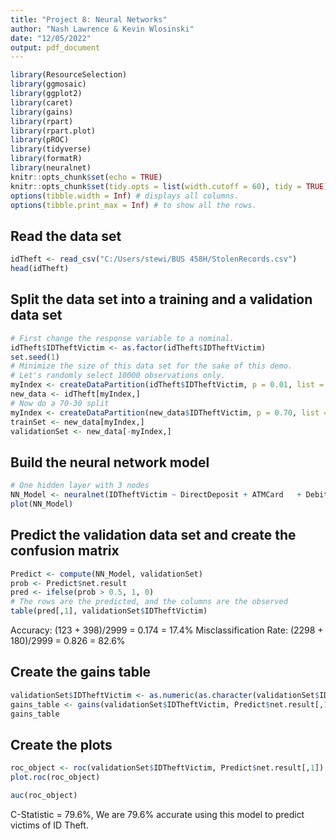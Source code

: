 ---
title: "Project 8: Neural Networks"
author: "Nash Lawrence & Kevin Wlosinski"
date: "12/05/2022"
output: pdf_document
---


```{r setup, include=FALSE}
library(ResourceSelection)
library(ggmosaic)
library(ggplot2)
library(caret)
library(gains)
library(rpart)
library(rpart.plot)
library(pROC)
library(tidyverse)
library(formatR)
library(neuralnet)
knitr::opts_chunk$set(echo = TRUE)
knitr::opts_chunk$set(tidy.opts = list(width.cutoff = 60), tidy = TRUE)
options(tibble.width = Inf) # displays all columns.
options(tibble.print_max = Inf) # to show all the rows.
```


## Read the data set

```{r}
idTheft <- read_csv("C:/Users/stewi/BUS 458H/StolenRecords.csv")
head(idTheft)
```

## Split the data set into a training and a validation data set

```{r}
# First change the response variable to a nominal.
idTheft$IDTheftVictim <- as.factor(idTheft$IDTheftVictim)
set.seed(1)
# Minimize the size of this data set for the sake of this demo.
# Let's randomly select 10000 observations only.
myIndex <- createDataPartition(idTheft$IDTheftVictim, p = 0.01, list = FALSE)
new_data <- idTheft[myIndex,]
# Now do a 70-30 split
myIndex <- createDataPartition(new_data$IDTheftVictim, p = 0.70, list = FALSE)
trainSet <- new_data[myIndex,]
validationSet <- new_data[-myIndex,]
```


## Build the neural network model

```{r}
# One hidden layer with 3 nodes
NN_Model <- neuralnet(IDTheftVictim ~ DirectDeposit + ATMCard	+ DebitCard + PreauthorizedDebts + AutomatedPhoneSystem +  ComputerBanking + InPersonBanking + ByMailBanking	+ PhoneBanking + ChgPassReg + UseStrongPass + MonitorBankStmt + MonitorCCStmt + MonitorCredreport, data = trainSet, hidden = 3, act.fct = "tanh", linear.output = FALSE)
plot(NN_Model)
```


## Predict the validation data set and create the confusion matrix

```{r}
Predict <- compute(NN_Model, validationSet)
prob <- Predict$net.result
pred <- ifelse(prob > 0.5, 1, 0)
# The rows are the predicted, and the columns are the observed
table(pred[,1], validationSet$IDTheftVictim)
```

Accuracy: (123 + 398)/2999 = 0.174 = 17.4%
Misclassification Rate: (2298 + 180)/2999 = 0.826 = 82.6%


## Create the gains table

```{r}
validationSet$IDTheftVictim <- as.numeric(as.character(validationSet$IDTheftVictim))
gains_table <- gains(validationSet$IDTheftVictim, Predict$net.result[,1])
gains_table
```

## Create the plots

```{r}
roc_object <- roc(validationSet$IDTheftVictim, Predict$net.result[,1])
plot.roc(roc_object)
```


```{r}
auc(roc_object)
```

C-Statistic = 79.6%, We are 79.6% accurate using this model to predict victims of ID Theft.
